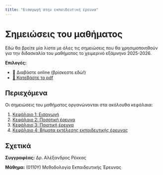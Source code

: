 ```yaml
---
title: "Εισαγωγή στην εκπαιδευτική έρευνα"
---
```


# Σημειώσεις του μαθήματος

Εδώ θα βρείτε μία λίστα με όλες τις σημειώσεις που θα χρησιμοποιηθούν για την διδασκαλία του μαθήματος το χειμερινό
εξάμνηνο 2025-2026.

**Επιλογές:**

- 📖 Διαβάστε online (βρίσκεστε εδώ!)
- [📄 Κατεβάστε το pdf](notes/print.pdf)

## Περιεχόμενα

Οι σημειώσεις του μαθήματος οργανώνονται στα ακόλουθα κεφάλαια:

1. [Κεφάλαιο 1: Εισαγωγή](notes/chapter-01.qmd)
1. [Κεφάλαιο 2: Ποσοτική έρευνα](notes/chapter-02.qmd)
1. [Κεφάλαιο 3: Ποιοτική έρευνα](notes/chapter-03.qmd)
1. [Κεφάλαιο 4: Βήματα εκτέλεσης εκπαιδευτικής έρευνας](notes/chapter-04.qmd)

## Σχετικά

**Συγγραφέας:** Δρ. Αλέξανδρος Ρέκκας

**Μάθημα:** (0110Υ) Μεθοδολογία Εκπαιδευτικής Έρευνας
